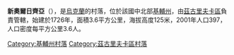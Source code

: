 {{Orphan|time=2017-03-01T04:27:08+00:00}}

{{coord|50|22|59|N|31|56|20|E|scale:30000|display=title}}

'''新奧爾日齊亞'''（{{lang-uk|Нова Оржиця}}），是[[烏克蘭|烏克蘭]]的村落，位於該國中北部[[基輔州|基輔州]]，由[[茲古里夫卡區|茲古里夫卡區]]負責管轄，始建於1726年，面積3.6平方公里，海拔高度125米，2001年人口397，人口密度每平方公里3.6人。

{{DEFAULTSORT:Нова Оржиця}}
[[Category:基輔州村落|Category:基輔州村落]]
[[Category:茲古里夫卡區村落|Category:茲古里夫卡區村落]]


{{Kiev-geo-stub}}